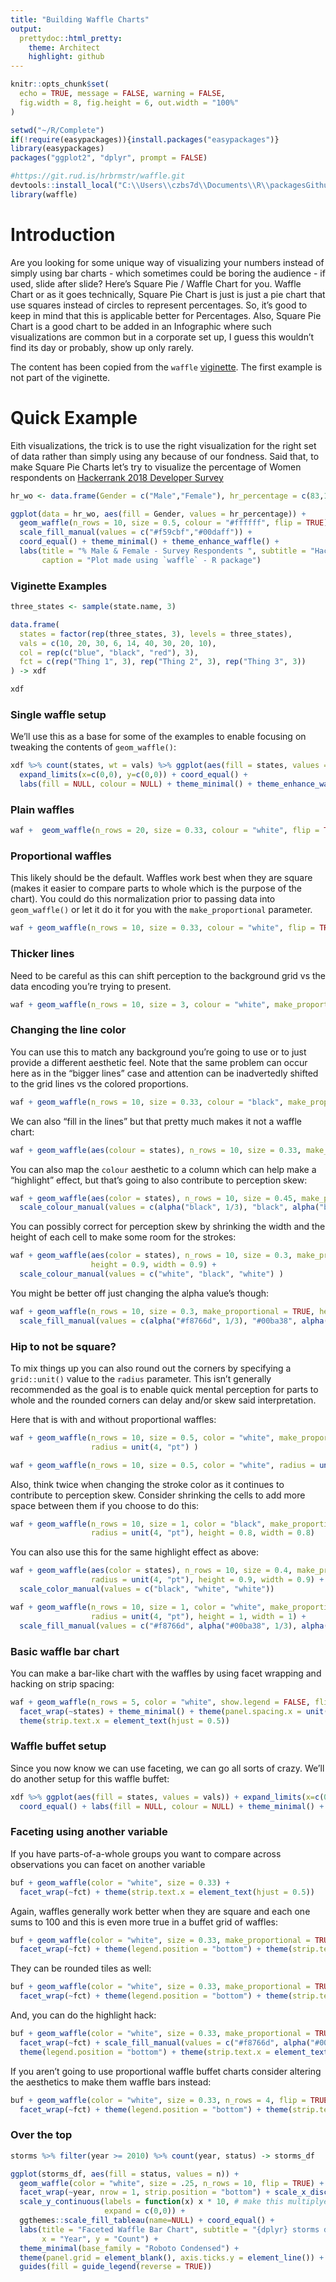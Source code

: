 ```yaml
---
title: "Building Waffle Charts"
output:
  prettydoc::html_pretty:
    theme: Architect
    highlight: github
---
```


```r
knitr::opts_chunk$set(
  echo = TRUE, message = FALSE, warning = FALSE, 
  fig.width = 8, fig.height = 6, out.width = "100%"
)
```

```r
setwd("~/R/Complete")
if(!require(easypackages)){install.packages("easypackages")}
library(easypackages)
packages("ggplot2", "dplyr", prompt = FALSE)

#https://git.rud.is/hrbrmstr/waffle.git
devtools::install_local("C:\\Users\\czbs7d\\Documents\\R\\packagesGithub\\waffle-master.zip")
library(waffle)
```

# Introduction

Are you looking for some unique way of visualizing your numbers instead of simply using bar charts - which sometimes could be boring the audience - if used, slide after slide? Here’s Square Pie / Waffle Chart for you.
Waffle Chart or as it goes technically, Square Pie Chart is just is just a pie chart that use squares instead of circles to represent percentages. So, it’s good to keep in mind that this is applicable better for Percentages. Also, Square Pie Chart is a good chart to be added in an Infographic where such visualizations are common but in a corporate set up, I guess this wouldn’t find its day or probably, show up only rarely.

The content has been copied from the `waffle` [viginette](https://git.rud.is/hrbrmstr/waffle.git). The first example is not part of the viginette.

# Quick Example

Eith visualizations, the trick is to use the right visualization for the right set of data rather than simply using any because of our fondness. Said that, to make Square Pie Charts let’s try to visualize the percentage of Women respondents on [Hackerrank 2018 Developer Survey](https://www.kaggle.com/nulldata/hacker-women-in-tech-hackerrank-analysis)

```r
hr_wo <- data.frame(Gender = c("Male","Female"), hr_percentage = c(83,17), stringsAsFactors = FALSE)

ggplot(data = hr_wo, aes(fill = Gender, values = hr_percentage)) +
  geom_waffle(n_rows = 10, size = 0.5, colour = "#ffffff", flip = TRUE) +
  scale_fill_manual(values = c("#f59cbf","#00daff")) +
  coord_equal() + theme_minimal() + theme_enhance_waffle() +
  labs(title = "% Male & Female - Survey Respondents ", subtitle = "Hackerrank Developer Survey 2018",
       caption = "Plot made using `waffle` - R package")
```

### Viginette Examples

```r
three_states <- sample(state.name, 3)

data.frame(
  states = factor(rep(three_states, 3), levels = three_states),
  vals = c(10, 20, 30, 6, 14, 40, 30, 20, 10),
  col = rep(c("blue", "black", "red"), 3),
  fct = c(rep("Thing 1", 3), rep("Thing 2", 3), rep("Thing 3", 3))
) -> xdf

xdf
```

### Single waffle setup

We'll use this as a base for some of the examples to enable focusing on tweaking the contents of `geom_waffle()`:

```r
xdf %>% count(states, wt = vals) %>% ggplot(aes(fill = states, values = n)) +
  expand_limits(x=c(0,0), y=c(0,0)) + coord_equal() +
  labs(fill = NULL, colour = NULL) + theme_minimal() + theme_enhance_waffle() -> waf
```

### Plain waffles

```r
waf +  geom_waffle(n_rows = 20, size = 0.33, colour = "white", flip = TRUE)
```

### Proportional waffles

This likely should be the default. Waffles work best when they are square (makes it easier to compare parts to whole which is the purpose of the chart). You could do this normalization prior to passing data into `geom_waffle()` or let it do it for you with the `make_proportional` parameter.

```r
waf + geom_waffle(n_rows = 10, size = 0.33, colour = "white", flip = TRUE, make_proportional = TRUE)
```

### Thicker lines

Need to be careful as this can shift perception to the background grid vs the data encoding you're trying to present.

```r
waf + geom_waffle(n_rows = 10, size = 3, colour = "white", make_proportional = TRUE)
```

### Changing the line color

You can use this to match any background you're going to use or to just provide a different aesthetic feel. Note that the same problem can occur here as in the "bigger lines" case and attention can be inadvertedly shifted to the grid lines vs the colored proportions.

```r
waf + geom_waffle(n_rows = 10, size = 0.33, colour = "black", make_proportional = TRUE)
```

We can also "fill in the lines" but that pretty much makes it not a waffle chart:

```r
waf + geom_waffle(aes(colour = states), n_rows = 10, size = 0.33, make_proportional = TRUE)
```

You can also map the `colour` aesthetic to a column which can help make a "highlight" effect, but that's going to also contribute to perception skew:

```r
waf + geom_waffle(aes(color = states), n_rows = 10, size = 0.45, make_proportional = TRUE) +
  scale_colour_manual(values = c(alpha("black", 1/3), "black", alpha("black", 1/3)) )
```

You can possibly correct for perception skew by shrinking the width and the height of each cell to make some room for the strokes:

```r
waf + geom_waffle(aes(color = states), n_rows = 10, size = 0.3, make_proportional = TRUE,
                  height = 0.9, width = 0.9) +
  scale_colour_manual(values = c("white", "black", "white") )
```

You might be better off just changing the alpha value's though:

```r
waf + geom_waffle(n_rows = 10, size = 0.3, make_proportional = TRUE, height = 0.9, width = 0.9) +
  scale_fill_manual(values = c(alpha("#f8766d", 1/3), "#00ba38", alpha("#619cff", 1/3)) ) 
```

### Hip to not be square?

To mix things up you can also round out the corners by specifying a `grid::unit()` value to the `radius` parameter. This isn't generally recommended as the goal is to enable quick mental perception for parts to whole and the rounded corners can delay and/or skew said interpretation.

Here that is with and without proportional waffles:

```r
waf + geom_waffle(n_rows = 10, size = 0.5, color = "white", make_proportional = TRUE,
                  radius = unit(4, "pt") )
```

```r
waf + geom_waffle(n_rows = 10, size = 0.5, color = "white", radius = unit(4, "pt") )
```

Also, think twice when changing the stroke color as it continues to contribute to perception skew. Consider shrinking the cells to add more space between them if you choose to do this:

```r
waf + geom_waffle(n_rows = 10, size = 1, color = "black", make_proportional = TRUE,
                  radius = unit(4, "pt"), height = 0.8, width = 0.8)
```

You can also use this for the same highlight effect as above:

```r
waf + geom_waffle(aes(color = states), n_rows = 10, size = 0.4, make_proportional = TRUE,
                  radius = unit(4, "pt"), height = 0.9, width = 0.9) +
  scale_color_manual(values = c("black", "white", "white"))
```

```r
waf + geom_waffle(n_rows = 10, size = 1, color = "white", make_proportional = TRUE,
                  radius = unit(4, "pt"), height = 1, width = 1) +
  scale_fill_manual(values = c("#f8766d", alpha("#00ba38", 1/3), alpha("#619cff", 1/3))  )
```

### Basic waffle bar chart

You can make a bar-like chart with the waffles by using facet wrapping and hacking on strip spacing:

```r
waf + geom_waffle(n_rows = 5, color = "white", show.legend = FALSE, flip = TRUE) +
  facet_wrap(~states) + theme_minimal() + theme(panel.spacing.x = unit(0, "npc")) +
  theme(strip.text.x = element_text(hjust = 0.5)) 
```

### Waffle buffet setup

Since you now know we can use faceting, we can go all sorts of crazy. We'll do another setup for this waffle buffet:

```r
xdf %>% ggplot(aes(fill = states, values = vals)) + expand_limits(x=c(0,0), y=c(0,0)) +
  coord_equal() + labs(fill = NULL, colour = NULL) + theme_minimal() + theme_enhance_waffle() -> buf
```

### Faceting using another variable

If you have parts-of-a-whole groups you want to compare across observations you can facet on another variable

```r
buf + geom_waffle(color = "white", size = 0.33) +
  facet_wrap(~fct) + theme(strip.text.x = element_text(hjust = 0.5))
```

Again, waffles generally work better when they are square and each one sums to 100 and this is even more true in a buffet grid of waffles:

```r
buf + geom_waffle(color = "white", size = 0.33, make_proportional = TRUE, n_rows = 10) +
  facet_wrap(~fct) + theme(legend.position = "bottom") + theme(strip.text.x = element_text(hjust = 0.5))
```

They can be rounded tiles as well:

```r
buf + geom_waffle(color = "white", size = 0.33, make_proportional = TRUE, n_rows = 10, radius = unit(2, "pt") ) +
  facet_wrap(~fct) + theme(legend.position = "bottom") + theme(strip.text.x = element_text(hjust = 0.5))
```

And, you can do the highlight hack:

```r
buf + geom_waffle(color = "white", size = 0.33, make_proportional = TRUE, n_rows = 10, radius = unit(2, "pt") ) +
  facet_wrap(~fct) + scale_fill_manual(values = c("#f8766d", alpha("#00ba38", 1/3), alpha("#619cff", 1/3)) ) +
  theme(legend.position = "bottom") + theme(strip.text.x = element_text(hjust = 0.5))
```

If you aren't going to use proportional waffle buffet charts consider altering the aesthetics to make them waffle bars instead:

```r
buf + geom_waffle(color = "white", size = 0.33, n_rows = 4, flip = TRUE) +
  facet_wrap(~fct) + theme(legend.position = "bottom") + theme(strip.text.x = element_text(hjust = 0.5))
```

### Over the top

```r
storms %>% filter(year >= 2010) %>% count(year, status) -> storms_df

ggplot(storms_df, aes(fill = status, values = n)) +
  geom_waffle(color = "white", size = .25, n_rows = 10, flip = TRUE) +
  facet_wrap(~year, nrow = 1, strip.position = "bottom") + scale_x_discrete() +
  scale_y_continuous(labels = function(x) x * 10, # make this multiplyer the same as n_rows
                     expand = c(0,0)) +
  ggthemes::scale_fill_tableau(name=NULL) + coord_equal() +
  labs(title = "Faceted Waffle Bar Chart", subtitle = "{dplyr} storms data",
       x = "Year", y = "Count") +
  theme_minimal(base_family = "Roboto Condensed") +
  theme(panel.grid = element_blank(), axis.ticks.y = element_line()) +
  guides(fill = guide_legend(reverse = TRUE))
```
